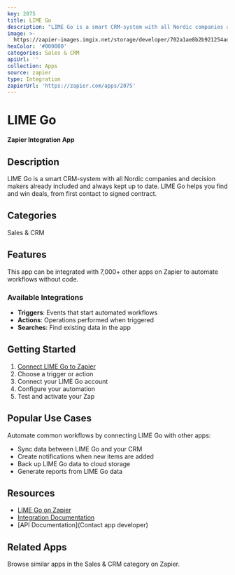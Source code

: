 ```yaml
---
key: 2075
title: LIME Go
description: "LIME Go is a smart CRM-system with all Nordic companies and decision makers already included and always kept up to date.\r\nLIME Go helps you find and win deals, from first contact to signed contract."
image: >-
  https://zapier-images.imgix.net/storage/developer/702a1ae8b2b921254ad98960b6262357_3.png?auto=format%2Ccompress&ixlib=python-3.0.0&q=50
hexColor: '#000000'
categories: Sales & CRM
apiUrl: ''
collection: Apps
source: zapier
type: Integration
zapierUrl: 'https://zapier.com/apps/2075'
---
```

# LIME Go

**Zapier Integration App**

## Description

LIME Go is a smart CRM-system with all Nordic companies and decision makers already included and always kept up to date.
LIME Go helps you find and win deals, from first contact to signed contract.

## Categories

Sales & CRM

## Features

This app can be integrated with 7,000+ other apps on Zapier to automate workflows without code.

### Available Integrations

- **Triggers**: Events that start automated workflows
- **Actions**: Operations performed when triggered
- **Searches**: Find existing data in the app

## Getting Started

1. [Connect LIME Go to Zapier](https://zapier.com/apps/2075)
2. Choose a trigger or action
3. Connect your LIME Go account
4. Configure your automation
5. Test and activate your Zap

## Popular Use Cases

Automate common workflows by connecting LIME Go with other apps:

- Sync data between LIME Go and your CRM
- Create notifications when new items are added
- Back up LIME Go data to cloud storage
- Generate reports from LIME Go data

## Resources

- [LIME Go on Zapier](https://zapier.com/apps/2075)
- [Integration Documentation](https://zapier.com/apps/2075/integrations)
- [API Documentation](Contact app developer)

## Related Apps

Browse similar apps in the Sales & CRM category on Zapier.
